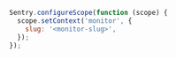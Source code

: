 ```javascript
Sentry.configureScope(function (scope) {
  scope.setContext('monitor', {
    slug: '<monitor-slug>',
  });
});
```
